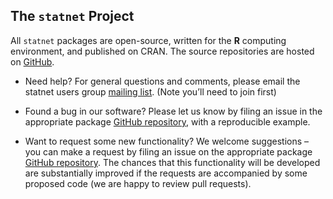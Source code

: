 ## The `statnet` Project
  
All `statnet` packages are open-source, written for the **R** computing
environment, and published on CRAN.  The source repositories are hosted on [GitHub](https://github.com/statnet).   

* Need help?  For general questions and comments, please email the statnet users group 
[mailing list](https://statnet.org/trac/wiki/FrequentlyAskedQuestions#statnetusersgroup).  (Note you'll need to join first)

* Found a bug in our software? Please let us know by filing an issue in the appropriate package [GitHub repository](https://github.com/statnet), with a reproducible example.

* Want to request some new functionality?  We welcome suggestions -- you can make a request by filing an issue on the appropriate package [GitHub repository](https://github.com/statnet).  The chances that this functionality will be developed are substantially improved if the requests are accompanied by some proposed code (we are happy to review pull requests).  
